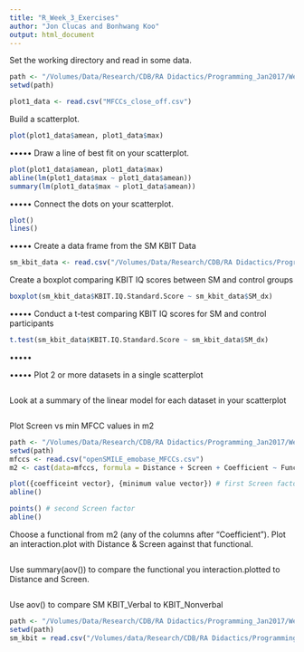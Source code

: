 ```yaml
---
title: "R_Week_3_Exercises"
author: "Jon Clucas and Bonhwang Koo"
output: html_document
---
```


Set the working directory and read in some data.
```r
path <- "/Volumes/Data/Research/CDB/RA Didactics/Programming_Jan2017/Week 3/example_csv/"
setwd(path)

plot1_data <- read.csv("MFCCs_close_off.csv")
```

Build a scatterplot.
```r
plot(plot1_data$amean, plot1_data$max)
```
•••••
Draw a line of best fit on your scatterplot.
```r
plot(plot1_data$amean, plot1_data$max)
abline(lm(plot1_data$max ~ plot1_data$amean))
summary(lm(plot1_data$max ~ plot1_data$amean))
```
•••••
Connect the dots on your scatterplot.
```r
plot()
lines()
```
•••••
Create a data frame from the SM KBIT Data
```r
sm_kbit_data <- read.csv("/Volumes/Data/Research/CDB/RA Didactics/Programming_Jan2017/Week 3/example_csv/SM_EEG_KBIT.csv")
```
Create a boxplot comparing KBIT IQ scores between SM and control groups
```r
boxplot(sm_kbit_data$KBIT.IQ.Standard.Score ~ sm_kbit_data$SM_dx)
```
•••••
Conduct a t-test comparing KBIT IQ scores for SM and control participants
```r
t.test(sm_kbit_data$KBIT.IQ.Standard.Score ~ sm_kbit_data$SM_dx)
```
•••••

•••••
Plot 2 or more datasets in a single scatterplot
```r

```

Look at a summary of the linear model for each dataset in your scatterplot
```r

```

Plot Screen vs min MFCC values in m2
```r
path <- "/Volumes/Data/Research/CDB/RA Didactics/Programming_Jan2017/Week 3/example_csv/"
setwd(path)
mfccs <- read.csv("openSMILE_emobase_MFCCs.csv")
m2 <- cast(data=mfccs, formula = Distance + Screen + Coefficient ~ Functional)

plot({coefficeint vector}, {minimum value vector}) # first Screen factor
abline()

points() # second Screen factor
abline()
```

Choose a functional from m2 (any of the columns after "Coefficient"). Plot an interaction.plot with Distance & Screen against that functional.
```r

```

Use summary(aov()) to compare the functional you interaction.plotted to Distance and Screen.
```r

```


Use aov() to compare SM KBIT_Verbal to KBIT_Nonverbal
```r
path <- "/Volumes/Data/Research/CDB/RA Didactics/Programming_Jan2017/Week 3/example_csv/"
setwd(path)
sm_kbit = read.csv("/Volumes/data/Research/CDB/RA Didactics/Programming_Jan2017/Week 3/example_csv/SM_EEG_KBIT.csv")

```

